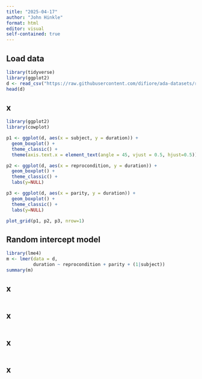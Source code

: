 ```yaml
---
title: "2025-04-17"
author: "John Hinkle"
format: html
editor: visual
self-contained: true
---
```


## Load data

```r
library(tidyverse)
library(ggplot2)
d <- read_csv("https://raw.githubusercontent.com/difiore/ada-datasets/refs/heads/main/chimpgrooming.csv", col_names = TRUE)
head(d)
```

## x

```r
library(ggplot2)
library(cowplot)

p1 <- ggplot(d, aes(x = subject, y = duration)) +
  geom_boxplot() +
  theme_classic() +
  theme(axis.text.x = element_text(angle = 45, vjust = 0.5, hjust=0.5))

p2 <- ggplot(d, aes(x = reprocondition, y = duration)) +
  geom_boxplot() +
  theme_classic() +
  labs(y=NULL)

p3 <- ggplot(d, aes(x = parity, y = duration)) +
  geom_boxplot() +
  theme_classic() +
  labs(y=NULL)

plot_grid(p1, p2, p3, nrow=1)
```

## Random intercept model

```r
library(lme4)
m <- lmer(data = d,
          duration ~ reprocondition + parity + (1|subject))
summary(m)
```

## x

```r

```

## x

```r

```

## x

```r

```

## x

```r

```
